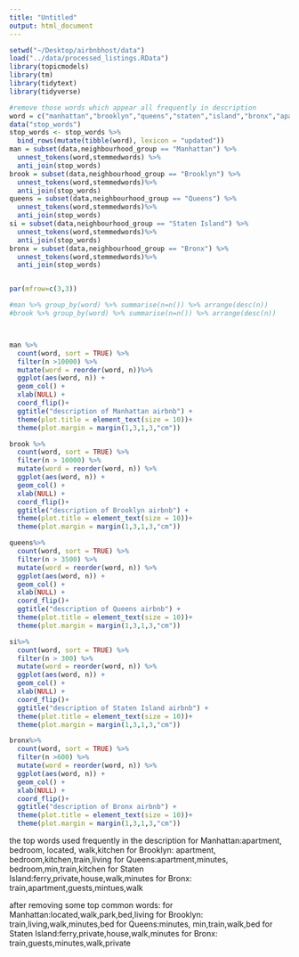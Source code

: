 ```yaml
---
title: "Untitled"
output: html_document
---
```


```r
setwd("~/Desktop/airbnbhost/data")
load("../data/processed_listings.RData")
library(topicmodels)
library(tm)
library(tidytext)
library(tidyverse)

```

```r
#remove those words which appear all frequently in description
word = c("manhattan","brooklyn","queens","staten","island","bronx","apartment","bedroom","kitchen")
data("stop_words")
stop_words <- stop_words %>%
  bind_rows(mutate(tibble(word), lexicon = "updated"))
man = subset(data,neighbourhood_group == "Manhattan") %>%
  unnest_tokens(word,stemmedwords) %>%
  anti_join(stop_words)
brook = subset(data,neighbourhood_group == "Brooklyn") %>%
  unnest_tokens(word,stemmedwords)%>%
  anti_join(stop_words)
queens = subset(data,neighbourhood_group == "Queens") %>%
  unnest_tokens(word,stemmedwords)%>%
  anti_join(stop_words)
si = subset(data,neighbourhood_group == "Staten Island") %>%
  unnest_tokens(word,stemmedwords)%>%
  anti_join(stop_words)
bronx = subset(data,neighbourhood_group == "Bronx") %>%
  unnest_tokens(word,stemmedwords)%>%
  anti_join(stop_words)


par(mfrow=c(3,3))

#man %>% group_by(word) %>% summarise(n=n()) %>% arrange(desc(n))
#brook %>% group_by(word) %>% summarise(n=n()) %>% arrange(desc(n))



man %>%
  count(word, sort = TRUE) %>%
  filter(n >10000) %>%
  mutate(word = reorder(word, n))%>%
  ggplot(aes(word, n)) +
  geom_col() +
  xlab(NULL) +
  coord_flip()+
  ggtitle("description of Manhattan airbnb") +
  theme(plot.title = element_text(size = 10))+
  theme(plot.margin = margin(1,3,1,3,"cm"))

brook %>%
  count(word, sort = TRUE) %>%
  filter(n > 10000) %>%
  mutate(word = reorder(word, n)) %>%
  ggplot(aes(word, n)) +
  geom_col() +
  xlab(NULL) +
  coord_flip()+
  ggtitle("description of Brooklyn airbnb") +
  theme(plot.title = element_text(size = 10))+
  theme(plot.margin = margin(1,3,1,3,"cm"))

queens%>%
  count(word, sort = TRUE) %>%
  filter(n > 3500) %>%
  mutate(word = reorder(word, n)) %>%
  ggplot(aes(word, n)) +
  geom_col() +
  xlab(NULL) +
  coord_flip()+
  ggtitle("description of Queens airbnb") +
  theme(plot.title = element_text(size = 10))+
  theme(plot.margin = margin(1,3,1,3,"cm"))

si%>%
  count(word, sort = TRUE) %>%
  filter(n > 300) %>%
  mutate(word = reorder(word, n)) %>%
  ggplot(aes(word, n)) +
  geom_col() +
  xlab(NULL) +
  coord_flip()+
  ggtitle("description of Staten Island airbnb") +
  theme(plot.title = element_text(size = 10))+
  theme(plot.margin = margin(1,3,1,3,"cm"))

bronx%>%
  count(word, sort = TRUE) %>%
  filter(n >600) %>%
  mutate(word = reorder(word, n)) %>%
  ggplot(aes(word, n)) +
  geom_col() +
  xlab(NULL) +
  coord_flip()+
  ggtitle("description of Bronx airbnb") +
  theme(plot.title = element_text(size = 10))+
  theme(plot.margin = margin(1,3,1,3,"cm"))


```
the top words used frequently in the description 
for Manhattan:apartment, bedroom, located, walk,kitchen
for Brooklyn: apartment, bedroom,kitchen,train,living
for Queens:apartment,minutes, bedroom,min,train,kitchen
for Staten Island:ferry,private,house,walk,minutes
for Bronx: train,apartment,guests,mintues,walk


after removing some top common words:
for Manhattan:located,walk,park,bed,living
for Brooklyn: train,living,walk,minutes,bed
for Queens:minutes, min,train,walk,bed
for Staten Island:ferry,private,house,walk,minutes
for Bronx: train,guests,minutes,walk,private


